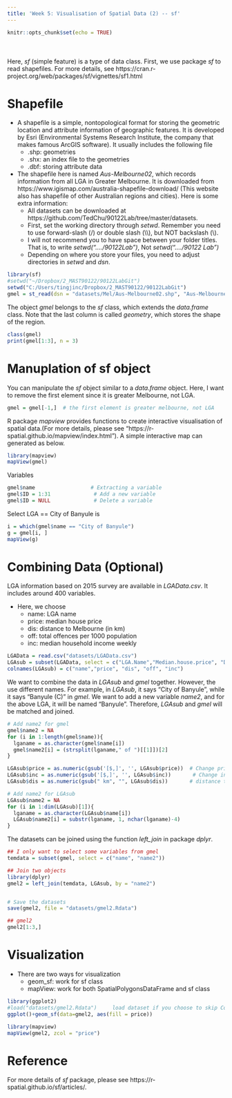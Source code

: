 ---
title: 'Week 5: Visualisation of Spatial Data (2) -- sf'
---

<div style="margin-bottom:50px;">
```{r setup, include=FALSE}
knitr::opts_chunk$set(echo = TRUE)
```

</div>





Here, *sf* (simple feature) is a type of data class. First, we use package *sf* to read shapefiles. 
For more details, see https://cran.r-project.org/web/packages/sf/vignettes/sf1.html

# Shapefile


* A shapefile is a simple, nontopological format for storing the geometric location and attribute information of geographic features. It is developed by Esri (Environmental Systems Research Institute, the company that makes famous ArcGIS software). It usually includes the following file
  + .shp:  	geometries
  + .shx:  	an index file to the geometries
  + .dbf:	  storing attribute data

* The shapefile here is named *Aus-Melbourne02*, which records information from all LGA in Greater Melbourne. It is downloaded from https://www.igismap.com/australia-shapefile-download/ (This website also has shapefile of other Australian regions and cities). Here is some extra information: 
  + All datasets can be downloaded at https://github.com/TedChu/90122Lab/tree/master/datasets. 
  + First, set the working directory through *setwd*. Remember you need to use forward-slash (/) or double slash (\\\\), but NOT backslash (\\).
  + I will not recommend you to have space between your folder titles. That is, to write *setwd("..../90122Lab")*, Not *setwd("..../90122 Lab")*
  + Depending on where you store your files, you need to adjust directories in *setwd* and *dsn*. 

```{r, echo=TRUE, fig.width=6, fig.align="center", message = FALSE}
library(sf)
#setwd("~/Dropbox/2_MAST90122/90122LabGit")
setwd("C:/Users/tingjinc/Dropbox/2_MAST90122/90122LabGit")
gmel = st_read(dsn = "datasets/Mel/Aus-Melbourne02.shp", "Aus-Melbourne02")
```


The object *gmel* belongs to the *sf* class, which extends the *data.frame* class. Note that the last column is called *geometry*, which stores the shape of the region. 
```{r, echo=TRUE, fig.width=6, fig.align="center"}
class(gmel) 
print(gmel[1:3], n = 3)
```

# Manuplation of sf object


You can manipulate the *sf* object similar to a *data.frame* object. Here, I want to remove the first element since it is greater Melbourne, not LGA. 
```{r, echo=TRUE, fig.width=6, fig.align="center"}
gmel = gmel[-1,]  # the first element is greater melbourne, not LGA
```

R package *mapview* provides functions to create interactive visualisation of spatial data.(For more details, please see "https://r-spatial.github.io/mapview/index.html").  A simple interactive map can generated as below.
```{r, echo=TRUE, fig.width=10, fig.align="center", warning = F}
library(mapview)
mapView(gmel)
```

Variables
```{r, echo=TRUE, fig.width=6, fig.align="center"}
gmel$name                  # Extracting a variable
gmel$ID = 1:31              # Add a new variable
gmel$ID = NULL              # Delete a variable
```

Select LGA == City of Banyule is 
```{r, echo=TRUE, fig.width=6, fig.align="center"}
i = which(gmel$name == "City of Banyule")
g = gmel[i, ]
mapView(g)
```


# Combining Data (Optional)

LGA information based on 2015 survey are available in *LGAData.csv*. It includes around 400 variables. 

* Here, we choose
  + name: LGA name
  + price: median house price
  + dis: distance to Melbourne (in km)
  + off: total offences per 1000 population
  + inc: median household income weekly


```{r, echo=TRUE, fig.width=6, fig.align="center"}
LGAData = read.csv("datasets/LGAData.csv")
LGAsub = subset(LGAData, select = c("LGA.Name","Median.house.price", "Distance.to.Melbourne", "Total.offences.per.1.000.population", "Median.household.income"))
colnames(LGAsub) = c("name","price", "dis", "off", "inc")
```

We want to combine the data in *LGAsub* and *gmel* together. However, the use different names. For example, in *LGAsub*, it says "City of Banyule", while it says "Banyule (C)" in *gmel*. We want to add a new variable *name2*, and for the above LGA, it will be named "Banyule".  Therefore, *LGAsub* and *gmel* will be matched and joined. 
```{r, echo=TRUE, fig.width=6, fig.align="center", warning = F, message = F}
# Add name2 for gmel
gmel$name2 = NA
for (i in 1:length(gmel$name)){
  lganame = as.character(gmel$name[i])
  gmel$name2[i] = (strsplit(lganame," of ")[[1]])[2]
}

LGAsub$price = as.numeric(gsub('[$,]', '', LGAsub$price))  # Change price from dollar form to numbers
LGAsub$inc = as.numeric(gsub('[$,]', '', LGAsub$inc))       # Change income from dollar form to numbers
LGAsub$dis = as.numeric(gsub(" km", "", LGAsub$dis))       # distance to numeric

# Add name2 for LGAsub
LGAsub$name2 = NA
for (i in 1:dim(LGAsub)[1]){
  lganame = as.character(LGAsub$name[i])
  LGAsub$name2[i] = substr(lganame, 1, nchar(lganame)-4)
}


```


The datasets can be joined using the function *left_join* in package *dplyr*. 
```{r, echo=TRUE, fig.width=6, fig.align="center", warning = F, message = F}
## I only want to select some variables from gmel
temdata = subset(gmel, select = c("name", "name2"))

## Join two objects
library(dplyr)
gmel2 = left_join(temdata, LGAsub, by = "name2")


# Save the datasets
save(gmel2, file = "datasets/gmel2.Rdata")   

## gmel2 
gmel2[1:3,]
```



# Visualization


* There are two ways for visualization
  + geom_sf:   work for sf class
  + mapView:   work for both SpatialPolygonsDataFrame and sf class



```{r, echo=TRUE, fig.width=6, fig.align="center", warning = FALSE}
library(ggplot2)
#load("datasets/gmel2.Rdata")     load dataset if you choose to skip Combining Data (Optional)
ggplot()+geom_sf(data=gmel2, aes(fill = price))

```



```{r, echo=TRUE, fig.width=6, fig.align="center"}
library(mapview)
mapView(gmel2, zcol = "price")
```

# Reference
For more details of *sf* package, please see https://r-spatial.github.io/sf/articles/.